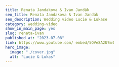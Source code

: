 ---
title: Renata Jandakova & Ivan Jandák
seo_title: Renata Jandakova & Ivan Jandák
seo_description: Wedding video Lucie & Lukase
category: wedding-video
show_in_main_page: yes
slug: renata-ivan
published_at: "2023-07-08"
link: https://www.youtube.com/ embed/5OVe8A2U7m4
hero_image:
  image: "./cover.jpg"
  alt: "Lucie & Lukas"
---
